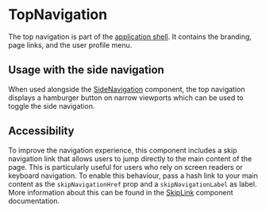 
<Meta of={Stories} />

# TopNavigation

<Status variant="stable" />

The top navigation is part of the [application shell](https://developers.google.com/web/fundamentals/architecture/app-shell). It contains the branding, page links, and the user profile menu.

<Story of={Stories.Base} />
<Props />

## Usage with the side navigation

<Story of={Stories.WithSideNavigation} inline={false} />

When used alongside the [SideNavigation](Navigation/SideNavigation) component, the top navigation displays a hamburger button on narrow viewports which can be used to toggle the side navigation.

## Accessibility

To improve the navigation experience, this component includes a skip navigation link that allows users to jump directly to the main content of the page. This is particularly useful for users who rely on screen readers or keyboard navigation.
To enable this behaviour, pass a hash link to your main content as the `skipNavigationHref` prop and a `skipNavigationLabel` as label.
More information about this can be found in the [SkipLink](Navigation/SkipLink/Docs) component documentation.
